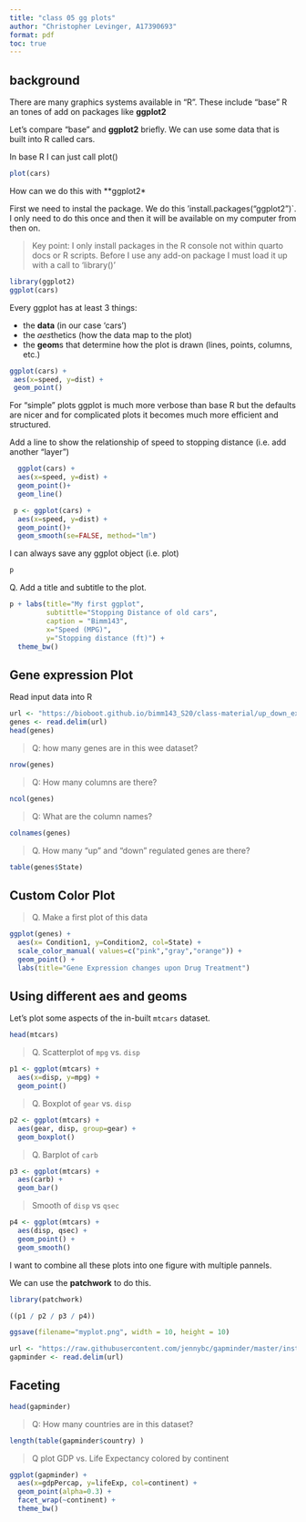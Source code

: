```yaml
---
title: "class 05 gg plots"
author: "Christopher Levinger, A17390693"
format: pdf
toc: true
---
```


## background

There are many graphics systems available in "R". These include "base" R an tones of add on packages like **ggplot2**

Let's compare "base" and **ggplot2** briefly. We can use some data that is built into R called cars. 

In base R I can just call plot()
```r
plot(cars)
```
How can we do this with **ggplot2*

First we need to instal the package. We do this 'install.packages("ggplot2")`. I only need to do this once and then it will be available on my computer from then on.

> Key point: I only install packages in the R console not within quarto docs or R scripts. 
Before I use any add-on package I must load it up with a call to 'library()'

```r
library(ggplot2)
ggplot(cars)
```


Every ggplot has at least 3 things: 

- the **data** (in our case 'cars')
- the *aes*thetics (how the data map to the plot) 
- the **geom**s that determine how the plot is drawn (lines, points, columns, etc.)

```r
ggplot(cars) +
 aes(x=speed, y=dist) + 
 geom_point()
```

For "simple" plots ggplot is much more verbose than base R but the defaults are nicer and for complicated plots it becomes much more efficient and structured.

Add a line to show the relationship of speed to stopping distance (i.e. add another "layer")

```r
  ggplot(cars) +
  aes(x=speed, y=dist) +
  geom_point()+
  geom_line()
```

```r
 p <- ggplot(cars) +
  aes(x=speed, y=dist) +
  geom_point()+
  geom_smooth(se=FALSE, method="lm") 
```
I can always save any ggplot object (i.e. plot) 
```r
p
```

Q. Add a title and subtitle to the plot. 

```r
p + labs(title="My first ggplot",
         subtittle="Stopping Distance of old cars",
         caption = "Bimm143",
         x="Speed (MPG)",
         y="Stopping distance (ft)") +
  theme_bw()
```
## Gene expression Plot
Read input data into R

```r
url <- "https://bioboot.github.io/bimm143_S20/class-material/up_down_expression.txt"
genes <- read.delim(url)
head(genes)
```

>Q: how many genes are in this wee dataset?

```r
nrow(genes)
```

> Q: How many columns are there? 

```r
ncol(genes)
```
>Q: What are the column names?

```r
colnames(genes)
```
>Q. How many "up" and "down" regulated genes are there?

```r
table(genes$State)
```

## Custom Color Plot
> Q. Make a first plot of this data 

```r
ggplot(genes) + 
  aes(x= Condition1, y=Condition2, col=State) +
  scale_color_manual( values=c("pink","gray","orange")) +
  geom_point() +
  labs(title="Gene Expression changes upon Drug Treatment")
```
## Using different aes and geoms

Let's plot some aspects of the in-built `mtcars` dataset. 

```r
head(mtcars)
```
> Q. Scatterplot of `mpg` vs. `disp`

```r
p1 <- ggplot(mtcars) +
  aes(x=disp, y=mpg) +
  geom_point() 
```

> Q. Boxplot of `gear` vs. `disp`

```r
p2 <- ggplot(mtcars) +
  aes(gear, disp, group=gear) +
  geom_boxplot()
```


> Q. Barplot of `carb` 

```r
p3 <- ggplot(mtcars) +
  aes(carb) +
  geom_bar()
```


> Smooth of `disp` vs `qsec` 

```r
p4 <- ggplot(mtcars) +
  aes(disp, qsec) +
  geom_point() +
  geom_smooth()
```

I want to combine all these plots into one figure with multiple pannels. 

We can use the **patchwork** to do this.

```r
library(patchwork)

((p1 / p2 / p3 / p4))
```
```r
ggsave(filename="myplot.png", width = 10, height = 10)
```

```r
url <- "https://raw.githubusercontent.com/jennybc/gapminder/master/inst/extdata/gapminder.tsv"
gapminder <- read.delim(url)
```

## Faceting 
```r
head(gapminder)
```

> Q: How many countries are in this dataset?

```r
length(table(gapminder$country) )
```
> Q plot GDP vs. Life Expectancy colored by continent

```r
ggplot(gapminder) +
  aes(x=gdpPercap, y=lifeExp, col=continent) +
  geom_point(alpha=0.3) +
  facet_wrap(~continent) +
  theme_bw()
```

